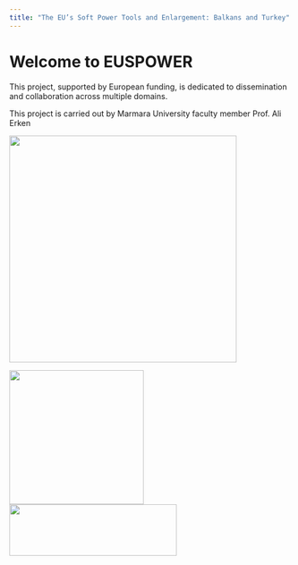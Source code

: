 ```yaml
---
title: "The EU’s Soft Power Tools and Enlargement: Balkans and Turkey"
---
```


# Welcome to EUSPOWER

This project, supported by European funding, is dedicated to dissemination and collaboration across multiple domains.

This project is carried out by Marmara University faculty member Prof. Ali Erken

![](clipboard-2104634892.png){width="406"}

![](WhatsApp%20Image%202025-06-27%20at%206.17.36%20PM.png){width="240"} ![](WhatsApp%20Image%202025-06-27%20at%206.17.58%20PM.png){width="299" height="92"}
